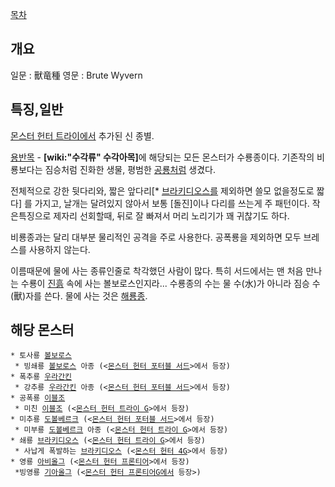 [[목차]]

== 개요 ==
일문 : 獸竜種
영문 : Brute Wyvern

== 특징,일반 ==
[[몬스터 헌터 트라이]]에서 추가된 신 종별.

[[용반목]] - '''[wiki:"수각류" 수각아목]'''에 해당되는 모든 몬스터가 수룡종이다. 기존작의 비룡보다는 짐승처럼 진화한 생물, 평범한 [[공룡]]처럼 생겼다.

전체적으로 강한 뒷다리와, 짧은 앞다리[* [[브라키디오스]]를 제외하면 쓸모 없을정도로 짧다] 를 가지고, 날개는 달려있지 않아서 보통 [돌진]이나 다리를 쓰는게 주 패턴이다. 작은특징으로 제자리 선회할때, 뒤로 잘 빠져서 머리 노리기가 꽤 귀찮기도 하다. 

비룡종과는 달리 대부분 물리적인 공격을 주로 사용한다. 공폭룡을 제외하면 모두 브레스를 사용하지 않는다. 

이름때문에 물에 사는 종류인줄로 착각했던 사람이 많다. 특히 서드에서는 맨 처음 만나는 수룡이 [[진흙]] 속에 사는 볼보로스인지라... 수룡종의 수는 물 수(水)가 아니라 짐승 수(獸)자를 쓴다. 물에 사는 것은 [[해룡종]].

== 해당 몬스터 ==
 * 토사룡 [[볼보로스]]
  * 빙쇄룡 [[볼보로스]] 아종 (<[[몬스터 헌터 포터블 서드]]>에서 등장)
 * 폭추룡 [[우라간킨]]
  * 강추룡 [[우라간킨]] 아종 (<[[몬스터 헌터 포터블 서드]]>에서 등장)
 * 공폭룡 [[이블조]]
  * 미친 [[이블조]] (<[[몬스터 헌터 트라이 G]]>에서 등장)
 * 미추룡 [[도볼베르크]] (<[[몬스터 헌터 포터블 서드]]>에서 등장)
  * 미부룡 [[도볼베르크]] 아종 (<[[몬스터 헌터 트라이 G]]>에서 등장)
 * 쇄룡 [[브라키디오스]] (<[[몬스터 헌터 트라이 G]]>에서 등장)
  * 사납게 폭발하는 [[브라키디오스]] (<[[몬스터 헌터 4G]]>에서 등장)
 * 영룡 [[아비올그]] (<[[몬스터 헌터 프론티어]]>에서 등장)
  *빙영룡 [[기아올그]] (<[[몬스터 헌터 프론티어G]]에서 등장>)
